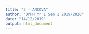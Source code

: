 ```yaml
---
title: "3 - ANCOVA"
author: "DrPH Yr 1 Sem 1 2019/2020"
date: "14/12/2019"
output: html_document
---
```

